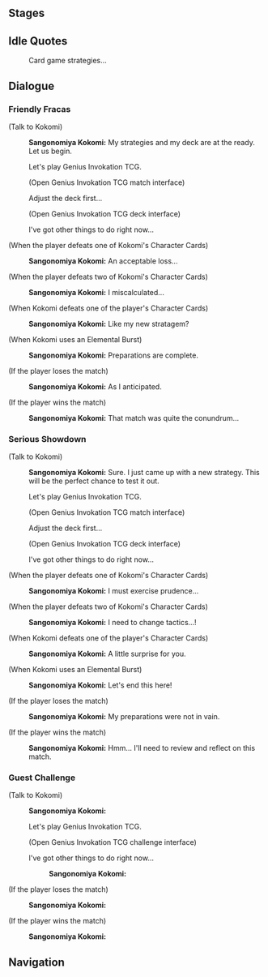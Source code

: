 {{Genius Invokation TCG Character Stages Intro}}

==Stages==
{{Genius Invokation TCG Stages/Detailed|Sangonomiya Kokomi}}

==Idle Quotes==
{{Dialogue start}}
:{{DIcon|Idle}} Card game strategies...
{{Dialogue end}}

==Dialogue==
===Friendly Fracas===
{{Dialogue start}}
;(Talk to Kokomi)
:{{A|vo card kokomi invite easy 01.ogg}} '''Sangonomiya Kokomi:''' My strategies and my deck are at the ready. Let us begin.
:{{DIcon}} Let's play Genius Invokation TCG.
:;(Open Genius Invokation TCG match interface)
:{{DIcon}} Adjust the deck first...
:;(Open Genius Invokation TCG deck interface)
:{{DIcon}} I've got other things to do right now...

;(When the player defeats one of Kokomi's Character Cards)
:{{A|vo card kokomi ingame easy 02.ogg}} '''Sangonomiya Kokomi:''' An acceptable loss...

;(When the player defeats two of Kokomi's Character Cards)
:{{A|vo card kokomi ingame easy 03.ogg}} '''Sangonomiya Kokomi:''' I miscalculated...

;(When Kokomi defeats one of the player's Character Cards)
:{{A|vo card kokomi ingame easy 01.ogg}} '''Sangonomiya Kokomi:''' Like my new stratagem?

;(When Kokomi uses an Elemental Burst)
:{{A|vo card kokomi ingame easy 04.ogg}} '''Sangonomiya Kokomi:''' Preparations are complete.

;(If the player loses the match)
:{{A|vo card kokomi invite easy 02.ogg}} '''Sangonomiya Kokomi:''' As I anticipated.

;(If the player wins the match)
:{{A|vo card kokomi invite easy 03.ogg}} '''Sangonomiya Kokomi:''' That match was quite the conundrum...
{{Dialogue end}}

===Serious Showdown===
{{Dialogue start}}
;(Talk to Kokomi)
:{{A|vo card kokomi invite hard 01.ogg}} '''Sangonomiya Kokomi:''' Sure. I just came up with a new strategy. This will be the perfect chance to test it out.
:{{DIcon}} Let's play Genius Invokation TCG.
:;(Open Genius Invokation TCG match interface)
:{{DIcon}} Adjust the deck first...
:;(Open Genius Invokation TCG deck interface)
:{{DIcon}} I've got other things to do right now...

;(When the player defeats one of Kokomi's Character Cards)
:{{A|vo card kokomi ingame hard 02.ogg}} '''Sangonomiya Kokomi:''' I must exercise prudence...

;(When the player defeats two of Kokomi's Character Cards)
:{{A|vo card kokomi ingame hard 03.ogg}} '''Sangonomiya Kokomi:''' I need to change tactics...!

;(When Kokomi defeats one of the player's Character Cards)
:{{A|vo card kokomi ingame hard 01.ogg}} '''Sangonomiya Kokomi:''' A little surprise for you.

;(When Kokomi uses an Elemental Burst)
:{{A|vo card kokomi ingame hard 04.ogg}} '''Sangonomiya Kokomi:''' Let's end this here!

;(If the player loses the match)
:{{A|vo card kokomi invite hard 02.ogg}} '''Sangonomiya Kokomi:''' My preparations were not in vain.

;(If the player wins the match)
:{{A|vo card kokomi invite hard 03.ogg}} '''Sangonomiya Kokomi:''' Hmm... I'll need to review and reflect on this match.
{{Dialogue end}}

===Guest Challenge===
{{Dialogue start}}
;(Talk to Kokomi)
:{{A|vo card kokomi freetalk 01.ogg}} '''Sangonomiya Kokomi:''' {{tx}}
:{{DIcon}} Let's play Genius Invokation TCG.
:;(Open Genius Invokation TCG challenge interface)
:{{DIcon}} I've got other things to do right now...
::{{A|vo card kokomi leave 01.ogg}} '''Sangonomiya Kokomi:''' {{tx}}

;(If the player loses the match)
:{{A|vo card kokomi endofgame win 01.ogg}} '''Sangonomiya Kokomi:''' {{tx}}

;(If the player wins the match)
:{{A|vo card kokomi endofgame fail 01.ogg}} '''Sangonomiya Kokomi:''' {{tx}}
{{Dialogue end}}

==Navigation==
{{Genius Invokation TCG Stages Navbox}}